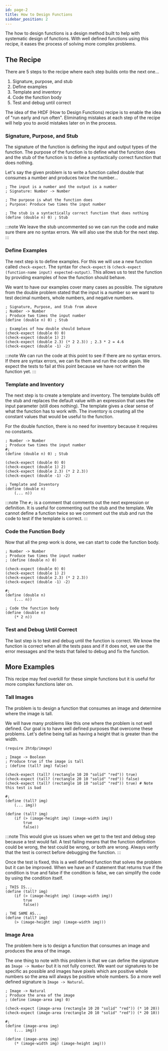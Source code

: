 ```yaml
---
id: page-2
title: How to Design Functions
sidebar_position: 2
---
```

The how to design functions is a design method built to help with systematic design of functions. With well defined functions using this recipe, it eases the process of solving more complex problems.

## The Recipe
There are 5 steps to the recipe where each step builds onto the next one...

1. Signature, purpose, and stub
2. Define examples
3. Template and inventory
4. Code the function body
5. Test and debug until correct

The idea of the HtDF (How to Design Functions) recipe is to enable the idea of "run early and run often". Eliminating mistakes at each step of the recipe will help you to avoid mistakes later on in the process.

### Signature, Purpose, and Stub
The signature of the function is defining the input and output types of the function. The purpose of the function is to define what the function does and the stub of the function is to define a syntactically correct function that does nothing.

Let's say the given problem is to write a function called double that consumes a number and produces twice the number...

```racket title="Signature, Purpose, and Stub" showLineNumbers
; The input is a number and the output is a number
; Signature: Number -> Number

; The purpose is what the function does
; Purpose: Produce two times the input number

; The stub is a syntactically correct function that does nothing
(define (double n) 0) ; Stub
```

:::note
We leave the stub uncommented so we can run the code and make sure there are no syntax errors. We will also use the stub for the next step.
:::

### Define Examples
The next step is to define examples. For this we will use a new function called `check-expect`. The syntax for `check-expect` is `(check-expect (function-name input) expected-output)`. This allows us to test the function by providing examples of how the function should behave.

We want to have our examples cover many cases as possible. The signature from the double problem stated that the input is a number so we want to test decimal numbers, whole numbers, and negative numbers.

```racket title="Define Examples" showLineNumbers
; Signature, Purpose, and Stub from above
; Number -> Number
; Produce two times the input number
(define (double n) 0) ; Stub

; Examples of how double should behave
(check-expect (double 0) 0)
(check-expect (double 1) 2)
(check-expect (double 2.3) (* 2 2.3)) ; 2.3 * 2 = 4.6
(check-expect (double -1) -2)
```

:::note
We can run the code at this point to see if there are no syntax errors. If there are syntax errors, we can fix them and run the code again. We expect the tests to fail at this point because we have not written the function yet.
:::

### Template and Inventory
The next step is to create a template and inventory. The template builds off the stub and replaces the default value with an expression that uses the input parameter (still does nothing). The template gives a clear sense of what the function has to work with. The inventory is creating all the constant values that would be useful to the function.

For the double function, there is no need for inventory because it requires no constants.

```racket title="Template and Inventory" showLineNumbers
; Number -> Number
; Produce two times the input number
#;
(define (double n) 0) ; Stub

(check-expect (double 0) 0)
(check-expect (double 1) 2)
(check-expect (double 2.3) (* 2 2.3))
(check-expect (double -1) -2)

; Template and Inventory
(define (double n) 
    (... n))
```

:::note
The `#;` is a comment that comments out the next expression or definition. It is useful for commenting out the stub and the template. We cannot define a function twice so we comment out the stub and run the code to test if the template is correct.
:::

### Code the Function Body
Now that all the prep work is done, we can start to code the function body.

```racket title="Code the Function Body" showLineNumbers
; Number -> Number
; Produce two times the input number
; (define (double n) 0)

(check-expect (double 0) 0)
(check-expect (double 1) 2)
(check-expect (double 2.3) (* 2 2.3))
(check-expect (double -1) -2)

#;
(define (double n) 
    (... n))

; Code the function body
(define (double n) 
    (* 2 n))
```

### Test and Debug Until Correct
The last step is to test and debug until the function is correct. We know the function is correct when all the tests pass and if it does not, we use the error messages and the tests that failed to debug and fix the function.

## More Examples
This recipe may feel overkill for these simple functions but it is useful for more complex functions later on.

### Tall Images
The problem is to design a function that consumes an image and determine where the image is tall.

We will have many problems like this one where the problem is not well defined. Our goal is to have well defined purposes that overcome these problems. Let's define being tall as having a height that is greater than the width.

```racket title="Tall Images" showLineNumbers
(require 2htdp/image)

; Image -> Boolean
; Produce true if the image is tall
; (define (tall? img) false)

(check-expect (tall? (rectangle 10 20 "solid" "red")) true)
(check-expect (tall? (rectangle 20 10 "solid" "red")) false)
(check-expect (tall? (rectangle 10 10 "solid" "red")) true) # Note this test is bad

#;
(define (tall? img) 
    (... img))

(define (tall? img) 
    (if (> (image-height img) (image-width img))
        true
        false))
```

:::note
This would give us issues when we get to the test and debug step because a test would fail. A test failing means that the function definition could be wrong, the test could be wrong, or both are wrong. Always verify that the test is correct before debugging the function.
:::

Once the test is fixed, this is a well defined function that solves the problem but it can be improved. When we have an if statement that returns true if the condition is true and false if the condition is false, we can simplify the code by using the condition itself.

```racket title="Tall Images" showLineNumbers
; THIS IS...
(define (tall? img) 
    (if (> (image-height img) (image-width img))
        true
        false))

; THE SAME AS...
(define (tall? img) 
    (> (image-height img) (image-width img)))
```

### Image Area
The problem here is to design a function that consumes an image and produces the area of the image.

The one thing to note with this problem is that we can define the signature as `Image -> Number` but it is not fully correct. We want our signatures to be specific as possible and images have pixels which are positive whole numbers so the area will always be positive whole numbers. So a more well defined signature is `Image -> Natural`.

```racket title="Image Area" showLineNumbers
; Image -> Natural
; Produce the area of the image
; (define (image-area img) 0)

(check-expect (image-area (rectangle 10 20 "solid" "red")) (* 10 20))
(check-expect (image-area (rectangle 20 10 "solid" "red")) (* 20 10))

#;
(define (image-area img) 
    (... img))

(define (image-area img) 
    (* (image-width img) (image-height img)))
```






